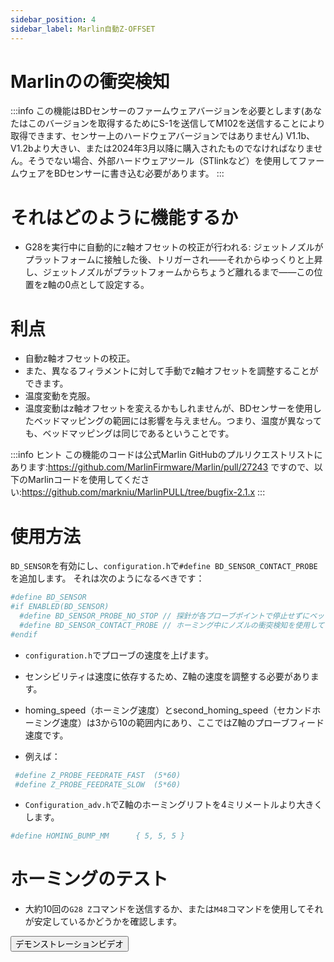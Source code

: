 ```yaml
---
sidebar_position: 4
sidebar_label: Marlin自動Z-OFFSET
---
```


# Marlinのの衝突検知

:::info
この機能はBDセンサーのファームウェアバージョンを必要とします(あなたはこのバージョンを取得するためにS-1を送信してM102を送信することにより取得できます、センサー上のハードウェアバージョンではありません)
V1.1b、V1.2bより大きい、または2024年3月以降に購入されたものでなければなりません。そうでない場合、外部ハードウェアツール（STlinkなど）を使用してファームウェアをBDセンサーに書き込む必要があります。
:::

# それはどのように機能するか

* G28を実行中に自動的にz軸オフセットの校正が行われる: ジェットノズルがプラットフォームに接触した後、トリガーされ——それからゆっくりと上昇し、ジェットノズルがプラットフォームからちょうど離れるまで——この位置をz軸の0点として設定する。

# 利点

* 自動z軸オフセットの校正。
* また、異なるフィラメントに対して手動でz軸オフセットを調整することができます。
* 温度変動を克服。
* 温度変動はz軸オフセットを変えるかもしれませんが、BDセンサーを使用したベッドマッピングの範囲には影響を与えません。つまり、温度が異なっても、ベッドマッピングは同じであるということです。

:::info ヒント
この機能のコードは公式Marlin GitHubのプルリクエストリストにあります:https://github.com/MarlinFirmware/Marlin/pull/27243
ですので、以下のMarlinコードを使用してください:https://github.com/markniu/MarlinPULL/tree/bugfix-2.1.x
:::

# 使用方法

`BD_SENSOR`を有効にし、`configuration.h`で`#define BD_SENSOR_CONTACT_PROBE`を追加します。
それは次のようになるべきです：

``` bash
#define BD_SENSOR
#if ENABLED(BD_SENSOR)
  #define BD_SENSOR_PROBE_NO_STOP // 探針が各プローブポイントで停止せずにベッドをプローブする
  #define BD_SENSOR_CONTACT_PROBE // ホーミング中にノズルの衝突検知を使用してプローブする
#endif
```
* `configuration.h`でプローブの速度を上げます。

* センシビリティは速度に依存するため、Z軸の速度を調整する必要があります。
* homing_speed（ホーミング速度）とsecond_homing_speed（セカンドホーミング速度）は3から10の範囲内にあり、ここではZ軸のプローブフィード速度です。
* 例えば：
``` bash
 #define Z_PROBE_FEEDRATE_FAST  (5*60)
 #define Z_PROBE_FEEDRATE_SLOW  (5*60)
```
* `Configuration_adv.h`でZ軸のホーミングリフトを4ミリメートルより大きくします。
``` bash
#define HOMING_BUMP_MM      { 5, 5, 5 } 
```
# ホーミングのテスト
* 大約10回の`G28 Z`コマンドを送信するか、または`M48`コマンドを使用してそれが安定しているかどうかを確認します。

<Button variant="contained" disableElevation href="https://www.youtube.com/watch?v=DzmGyJNS9bY">デモンストレーションビデオ</Button>